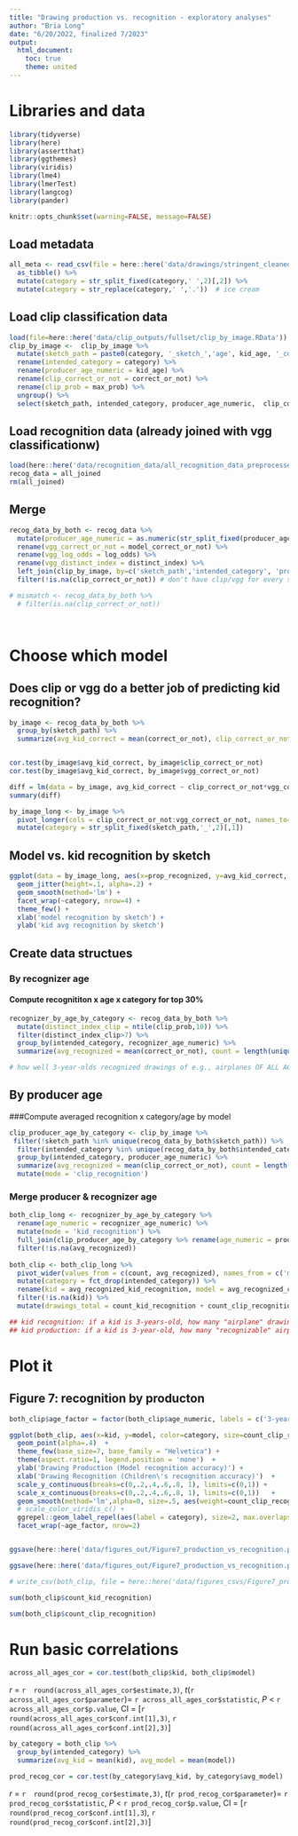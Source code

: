 ```yaml
---
title: "Drawing production vs. recognition - exploratory analyses"
author: "Bria Long"
date: "6/20/2022, finalized 7/2023"
output:
  html_document:
    toc: true
    theme: united
---
```


# Libraries and data
```r
library(tidyverse)
library(here)
library(assertthat)
library(ggthemes)
library(viridis)
library(lme4)
library(lmerTest)
library(langcog)
library(pander)
```

```r
knitr::opts_chunk$set(warning=FALSE, message=FALSE)
```


## Load metadata
```r
all_meta <- read_csv(file = here::here('data/drawings/stringent_cleaned_dataset_meta/all_object_metadata_cleaned.csv')) %>%
  as_tibble() %>%
  mutate(category = str_split_fixed(category,' ',2)[,2]) %>%
  mutate(category = str_replace(category,' ','.'))  # ice cream
```



## Load clip classification data
```r
load(file=here::here('data/clip_outputs/fullset/clip_by_image.RData'))
clip_by_image <-  clip_by_image %>%
  mutate(sketch_path = paste0(category, '_sketch_','age', kid_age, '_cdm_', session_id)) %>%
  rename(intended_category = category) %>%
  rename(producer_age_numeric = kid_age) %>%
  rename(clip_correct_or_not = correct_or_not) %>%
  rename(clip_prob = max_prob) %>%
  ungroup() %>%
  select(sketch_path, intended_category, producer_age_numeric,  clip_correct_or_not, clip_prob)

```

## Load recognition data (already joined with vgg classificationw)
```r
load(here::here('data/recognition_data/all_recognition_data_preprocessed.RData'))
recog_data = all_joined
rm(all_joined)
```

## Merge
```r
recog_data_by_both <- recog_data %>%
  mutate(producer_age_numeric = as.numeric(str_split_fixed(producer_age,'age',2)[,2])) %>%
  rename(vgg_correct_or_not = model_correct_or_not) %>%
  rename(vgg_log_odds = log_odds) %>%
  rename(vgg_distinct_index = distinct_index) %>%
  left_join(clip_by_image, by=c('sketch_path','intended_category', 'producer_age_numeric')) %>%
  filter(!is.na(clip_correct_or_not)) # don't have clip/vgg for every sketch -- some were filtered after inclusion in recoggames, 271 sketches

# mismatch <- recog_data_by_both %>%
  # filter(is.na(clip_correct_or_not))

  
```

# Choose which model

## Does clip or vgg do a better job of predicting kid recognition?
```r
by_image <- recog_data_by_both %>%
  group_by(sketch_path) %>%
  summarize(avg_kid_correct = mean(correct_or_not), clip_correct_or_not = mean(clip_correct_or_not), vgg_correct_or_not = mean(vgg_correct_or_not))


cor.test(by_image$avg_kid_correct, by_image$clip_correct_or_not)
cor.test(by_image$avg_kid_correct, by_image$vgg_correct_or_not)

diff = lm(data = by_image, avg_kid_correct ~ clip_correct_or_not*vgg_correct_or_not )
summary(diff)

```

```r
by_image_long <- by_image %>%
  pivot_longer(cols = clip_correct_or_not:vgg_correct_or_not, names_to='model', values_to = 'prop_recognized') %>%
  mutate(category = str_split_fixed(sketch_path,'_',2)[,1])

```

## Model vs. kid recognition by sketch
```r
ggplot(data = by_image_long, aes(x=prop_recognized, y=avg_kid_correct, color=model)) +
  geom_jitter(height=.1, alpha=.2) +
  geom_smooth(method='lm') + 
  facet_wrap(~category, nrow=4) +
  theme_few() +
  xlab('model recognition by sketch') +
  ylab('kid avg recognition by sketch')
```


## Create data structues

### By recognizer age

#### Compute recognititon x age x category  for top 30%
```r
recognizer_by_age_by_category <- recog_data_by_both %>%
  mutate(distinct_index_clip = ntile(clip_prob,10)) %>%
  filter(distinct_index_clip>7) %>%
  group_by(intended_category, recognizer_age_numeric) %>%
  summarize(avg_recognized = mean(correct_or_not), count = length(unique(sketch_path)))

# how well 3-year-olds recognized drawings of e.g., airplanes OF ALL AGES
```

## By producer age
###Compute averaged recognition x category/age by model
```r
clip_producer_age_by_category <- clip_by_image %>%
 filter(!sketch_path %in% unique(recog_data_by_both$sketch_path)) %>%
  filter(intended_category %in% unique(recog_data_by_both$intended_category)) %>%
  group_by(intended_category, producer_age_numeric) %>%
  summarize(avg_recognized = mean(clip_correct_or_not), count = length(unique(sketch_path)))  %>%
  mutate(mode = 'clip_recognition')
```


### Merge producer & recognizer age
```r
both_clip_long <- recognizer_by_age_by_category %>%
  rename(age_numeric = recognizer_age_numeric) %>%
  mutate(mode = 'kid_recognition') %>%
  full_join(clip_producer_age_by_category %>% rename(age_numeric = producer_age_numeric)) %>%
  filter(!is.na(avg_recognized))
  
both_clip <- both_clip_long %>%
  pivot_wider(values_from = c(count, avg_recognized), names_from = c('mode')) %>%
  mutate(category = fct_drop(intended_category)) %>%
  rename(kid = avg_recognized_kid_recognition, model = avg_recognized_clip_recognition ) %>%
  filter(!is.na(kid)) %>%
  mutate(drawings_total = count_kid_recognition + count_clip_recognition)


```

```r

## kid recognition: if a kid is 3-years-old, how many "airplane" drawings does he recognized on average
## kid production: if a kid is 3-year-old, how many "recognizable" airplanes drawings can he produce (on average)

```



# Plot it
## Figure 7: recognition by producton
```R
both_clip$age_factor = factor(both_clip$age_numeric, labels = c('3-year-olds','4-year-olds','5-year-olds','6-year-olds','7-year-olds','8-year-olds','9-year-olds','10-year-olds'))
```

```r
ggplot(both_clip, aes(x=kid, y=model, color=category, size=count_clip_recognition)) +
  geom_point(alpha=.4)  +
  theme_few(base_size=7, base_family = "Helvetica") +
  theme(aspect.ratio=1, legend.position = 'none')  +
  ylab('Drawing Production (Model recognition accuracy)') +
  xlab('Drawing Recognition (Children\'s recognition accuracy)')  +
  scale_y_continuous(breaks=c(0,.2,.4,.6,.8, 1), limits=c(0,1)) +
  scale_x_continuous(breaks=c(0,.2,.4,.6,.8, 1), limits=c(0,1))   +
  geom_smooth(method='lm',alpha=0, size=.5, aes(weight=count_clip_recognition), color='grey') + 
  # scale_color_viridis_c() +
  ggrepel::geom_label_repel(aes(label = category), size=2, max.overlaps = 10, force_pull=3,  label.padding = .1, box.padding = .1, label.size = .1,  alpha=.8, segment.color = NA)+
  facet_wrap(~age_factor, nrow=2)


ggsave(here::here('data/figures_out/Figure7_production_vs_recognition.pdf'), width=7.09, height=3.5, units='in')

ggsave(here::here('data/figures_out/Figure7_production_vs_recognition.pdf'), width=7.09, height=4, units='in')

# write_csv(both_clip, file = here::here('data/figures_csvs/Figure7_production_vs_recognition.csv'))

```

```r
sum(both_clip$count_kid_recognition)
```

```r
sum(both_clip$count_clip_recognition)
```

# Run basic correlations
```r
across_all_ages_cor = cor.test(both_clip$kid, both_clip$model)
```

$r$ = `r  round(across_all_ages_cor$estimate,3)`, $t$(`r across_all_ages_cor$parameter`)= `r across_all_ages_cor$statistic`, $P$ < `r across_all_ages_cor$p.value`, CI = [`r round(across_all_ages_cor$conf.int[1],3)`, `r round(across_all_ages_cor$conf.int[2],3)`]


```r
by_category = both_clip %>% 
  group_by(intended_category) %>%
  summarize(avg_kid = mean(kid), avg_model = mean(model))
```
```r
prod_recog_cor = cor.test(by_category$avg_kid, by_category$avg_model)
```

$r$ = `r  round(prod_recog_cor$estimate,3)`, $t$(`r prod_recog_cor$parameter`)= `r prod_recog_cor$statistic`, $P$ < `r prod_recog_cor$p.value`, CI = [`r round(prod_recog_cor$conf.int[1],3`), `r round(prod_recog_cor$conf.int[2],3)`]

